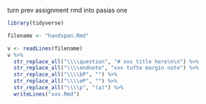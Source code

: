 turn prev assignment rmd into pasias one

```r
library(tidyverse)
```

```r
filename <- "handspan.Rmd"
```

```r
v <- readLines(filename)
v %>% 
  str_replace_all("\\\\question", "# xxx title here\n\n") %>% 
  str_replace_all("\\\\endnote", "xxx tufte margin note") %>% 
  str_replace_all("\\\\bP", "") %>% 
  str_replace_all("\\\\eP", "") %>% 
  str_replace_all("\\\\p", "(a)") %>% 
  writeLines("xxx.Rmd")
```

